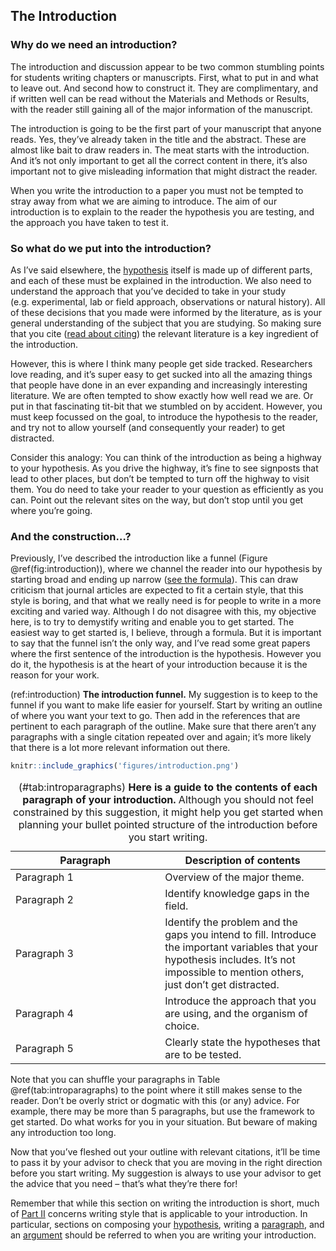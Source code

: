 ## The Introduction {#introduction}

### Why do we need an introduction?
The introduction and discussion appear to be two common stumbling points for students writing chapters or manuscripts. First, what to put in and what to leave out. And second how to construct it. They are complimentary, and if written well can be read without the Materials and Methods or Results, with the reader still gaining all of the major information of the manuscript.

The introduction is going to be the first part of your manuscript that anyone reads. Yes, they’ve already taken in the title and the abstract. These are almost like bait to draw readers in. The meat starts with the introduction. And it’s not only important to get all the correct content in there, it’s also important not to give misleading information that might distract the reader.

When you write the introduction to a paper you must not be tempted to stray away from what we are aiming to introduce. The aim of our introduction is to explain to the reader the hypothesis you are testing, and the approach you have taken to test it.

### So what do we put into the introduction?

As I’ve said elsewhere, the [hypothesis](hypothesis.html) itself is made up of different parts, and each of these must be explained in the introduction. We also need to understand the approach that you’ve decided to take in your study (e.g. experimental, lab or field approach, observations or natural history). All of these decisions that you made were informed by the literature, as is your general understanding of the subject that you are studying. So making sure that you cite ([read about citing](citations.html)) the relevant literature is a key ingredient of the introduction.

However, this is where I think many people get side tracked. Researchers love reading, and it’s super easy to get sucked into all the amazing things that people have done in an ever expanding and increasingly interesting literature. We are often tempted to show exactly how well read we are. Or put in that fascinating tit-bit that we stumbled on by accident. However, you must keep focussed on the goal, to introduce the hypothesis to the reader, and try not to allow yourself (and consequently your reader) to get distracted. 

Consider this analogy: You can think of the introduction as being a highway to your hypothesis. As you drive the highway, it's fine to see signposts that lead to other places, but don't be tempted to turn off the highway to visit them. You do need to take your reader to your question as efficiently as you can. Point out the relevant sites on the way, but don't stop until you get where you're going.

### And the construction…?

Previously, I’ve described the introduction like a funnel (Figure \@ref(fig:introduction)), where we channel the reader into our hypothesis by starting broad and ending up narrow ([see the formula](formula.html)). This can draw criticism that journal articles are expected to fit a certain style, that this style is boring, and that what we really need is for people to write in a more exciting and varied way. Although I do not disagree with this, my objective here, is to try to demystify writing and enable you to get started. The easiest way to get started is, I believe, through a formula. But it is important to say that the funnel isn’t the only way, and I’ve read some great papers where the first sentence of the introduction is the hypothesis. However you do it, the hypothesis is at the heart of your introduction because it is the reason for your work.

(ref:introduction) **The introduction funnel.** My suggestion is to keep to the funnel if you want to make life easier for yourself. Start by writing an outline of where you want your text to go. Then add in the references that are pertinent to each paragraph of the outline. Make sure that there aren’t any paragraphs with a single citation repeated over and again; it’s more likely that there is a lot more relevant information out there.

```r
knitr::include_graphics('figures/introduction.png')
```

Table: (\#tab:introparagraphs) **Here is a guide to the contents of each paragraph of your introduction.** Although you should not feel constrained by this suggestion, it might help you get started when planning your bullet pointed structure of the introduction before you start writing.

| **Paragraph** | **Description of contents** |
|--------|---------|
| Paragraph 1 | Overview of the major theme. |
| Paragraph 2 | Identify knowledge gaps in the field. |
| Paragraph 3 | Identify the problem and the gaps you intend to fill. Introduce the important variables that your hypothesis includes. It’s not impossible to mention others, just don’t get distracted. |
| Paragraph 4 | Introduce the approach that you are using, and the organism of choice. |
| Paragraph 5 | Clearly state the hypotheses that are to be tested. |

Note that you can shuffle your paragraphs in Table \@ref(tab:introparagraphs) to the point where it still makes sense to the reader. Don’t be overly strict or dogmatic with this (or any) advice. For example, there may be more than 5 paragraphs, but use the framework to get started. Do what works for you in your situation. But beware of making any introduction too long. 

Now that you’ve fleshed out your outline with relevant citations, it’ll be time to pass it by your advisor to check that you are moving in the right direction before you start writing. My suggestion is always to use your advisor to get the advice that you need – that’s what they’re there for!

Remember that while this section on writing the introduction is short, much of [Part II](part2.html) concerns writing style that is applicable to your introduction. In particular, sections on composing your [hypothesis](hypothesis.html), writing a [paragraph](paragraph.html), and an [argument](argument.html) should be referred to when you are writing your introduction. 
